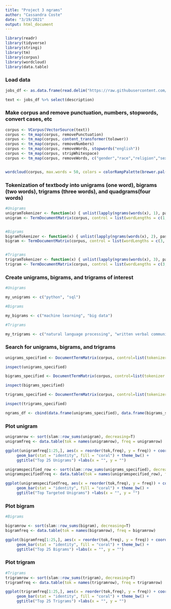 ```yaml
---
title: "Project 3 ngrams"
author: "Cassandra Coste"
date: "3/19/2021"
output: html_document
---
```


```r

library(readr)
library(tidyverse)
library(stringi)
library(tm)
library(corpus)
library(wordcloud)
library(data.table)

```

### Load data

```r

jobs_df <- as.data.frame(read.delim("https://raw.githubusercontent.com/cassandra-coste/CUNY607/main/project_3/raw_jobdata.csv", header = TRUE, stringsAsFactors = FALSE, sep = ","))

text <- jobs_df %>% select(description)
```

### Make corpus and remove punctuation, numbers, stopwords, convert cases, etc

```r

corpus <- VCorpus(VectorSource(text))
corpus <- tm_map(corpus, removePunctuation)
corpus <- tm_map(corpus, content_transformer(tolower))
corpus <- tm_map(corpus, removeNumbers)
corpus <- tm_map(corpus, removeWords, stopwords("english"))
corpus <- tm_map(corpus, stripWhitespace)
corpus <- tm_map(corpus, removeWords, c("gender","race","religion","sexual","orientation"))



```

```r

wordcloud(corpus, max.words = 50, colors = colorRampPalette(brewer.pal(7, "Dark2"))(32))

```

### Tokenization of textbody into unigrams (one word), bigrams (two words), trigrams (three words), and quadgrams(four words)

```r

#Unigrams
unigramTokenizer <- function(x) { unlist(lapply(ngrams(words(x), 1), paste, collapse = " "), use.names = FALSE) }
unigram <- TermDocumentMatrix(corpus, control = list(wordLengths = c(1, 20)))


#Bigrams
bigramTokenizer <- function(x) { unlist(lapply(ngrams(words(x), 2), paste, collapse = " "), use.names = FALSE) }
bigram <- TermDocumentMatrix(corpus, control = list(wordLengths = c(3, 40),tokenize = bigramTokenizer))


#Trigrams
trigramTokenizer <- function(x) { unlist(lapply(ngrams(words(x), 3), paste, collapse = " "), use.names = FALSE) }
trigram <- TermDocumentMatrix(corpus, control = list(wordLengths = c(3, 60),tokenize = trigramTokenizer))


```

### Create unigrams, bigrams, and trigrams of interest

```r

#Unigrams

my_unigrams <- c("python", "sql")

#Bigrams 

my_bigrams <- c("machine learning", "big data")

#Trigrams

my_trigrams <- c("natural language processing", "written verbal communication")


```


### Search for unigrams, bigrams, and trigrams

```r

unigrams_specified <- DocumentTermMatrix(corpus, control=list(tokenizer = unigramTokenizer, dictionary = my_unigrams))

inspect(unigrams_specified)

bigrams_specified <- DocumentTermMatrix(corpus, control=list(tokenizer = bigramTokenizer, dictionary = my_bigrams))

inspect(bigrams_specified)

trigrams_specified <- DocumentTermMatrix(corpus, control=list(tokenizer = trigramTokenizer, dictionary = my_trigrams))

inspect(trigrams_specified)

ngrams_df <- cbind(data.frame(unigrams_specified), data.frame(bigrams_specified), data.frame(trigrams_specified))


```


### Plot unigram



```r

unigramrow <- sort(slam::row_sums(unigram), decreasing=T)
unigramfreq <- data.table(tok = names(unigramrow), freq = unigramrow)

ggplot(unigramfreq[1:25,], aes(x = reorder(tok,freq), y = freq)) + coord_flip() +
     geom_bar(stat = "identity", fill = "coral") + theme_bw() +
     ggtitle("Top 25 Unigrams") +labs(x = "", y = "")

unigramspecified_row <- sort(slam::row_sums(unigrams_specified), decreasing=T)
unigramspecifiedfreq <- data.table(tok = names(unigramspecified_row), freq = unigramspecified_row)

ggplot(unigramspecifiedfreq, aes(x = reorder(tok,freq), y = freq)) + coord_flip() +
     geom_bar(stat = "identity", fill = "coral") + theme_bw() +
     ggtitle("Top Targeted Unigrams") +labs(x = "", y = "")
```


### Plot bigram

```r

#Bigrams

bigramrow <- sort(slam::row_sums(bigram), decreasing=T)
bigramfreq <- data.table(tok = names(bigramrow), freq = bigramrow)

ggplot(bigramfreq[1:25,], aes(x = reorder(tok,freq), y = freq)) + coord_flip() +
     geom_bar(stat = "identity", fill = "coral") + theme_bw() +
     ggtitle("Top 25 Bigrams") +labs(x = "", y = "")

```


### Plot trigram

```r

#Trigrams
trigramrow <- sort(slam::row_sums(trigram), decreasing=T)
trigramfreq <- data.table(tok = names(trigramrow), freq = trigramrow)

ggplot(trigramfreq[1:25,], aes(x = reorder(tok,freq), y = freq)) + coord_flip() +
     geom_bar(stat = "identity", fill = "coral") + theme_bw() +
     ggtitle("Top 25 Trigrams") +labs(x = "", y = "")

```




